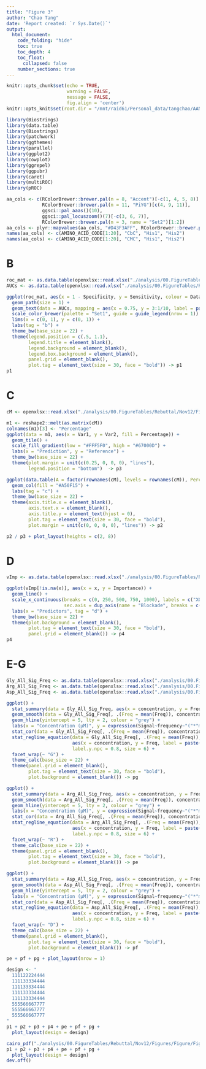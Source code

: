 ```yaml
---
title: "Figure 3"
author: "Chao Tang"
date: 'Report created: `r Sys.Date()`'
output: 
  html_document: 
    code_folding: "hide"
    toc: true
    toc_depth: 4
    toc_float: 
      collapsed: false
    number_sections: true
---
```


```r
knitr::opts_chunk$set(echo = TRUE, 
                      warning = FALSE, 
                      message = FALSE, 
                      fig.align = 'center')
knitr::opts_knit$set(root.dir = "/mnt/raid61/Personal_data/tangchao/AANanopore")
```

```r
library(Biostrings)
library(data.table)
library(Biostrings)
library(patchwork)
library(ggthemes)
library(parallel)
library(ggplot2)
library(cowplot)
library(ggrepel)
library(ggpubr)
library(caret)
library(multiROC)
library(pROC)
```

```r
aa_cols <- c(RColorBrewer::brewer.pal(n = 8, "Accent")[-c(1, 4, 5, 8)], 
             RColorBrewer::brewer.pal(n = 11, "PiYG")[c(4, 9, 11)], 
             ggsci::pal_aaas()(10), 
             ggsci::pal_locuszoom()(7)[-c(3, 6, 7)], 
             RColorBrewer::brewer.pal(n = 3, name = "Set2")[1:2])
aa_cols <- plyr::mapvalues(aa_cols, "#D43F3AFF", RColorBrewer::brewer.pal(n = 8, name = "BrBG")[1])
names(aa_cols) <- c(AMINO_ACID_CODE[1:20], "CbC", "His1", "His2")
names(aa_cols) <- c(AMINO_ACID_CODE[1:20], "CMC", "His1", "His2")
```

# B 

```r
roc_mat <- as.data.table(openxlsx::read.xlsx("./analysis/00.FigureTables/Rebuttal/Nov12/Figures/Data/Fig3B.xlsx", 1))
AUCs <- as.data.table(openxlsx::read.xlsx("./analysis/00.FigureTables/Rebuttal/Nov12/Figures/Data/Fig3B.xlsx", 2))
```

```r
ggplot(roc_mat, aes(x = 1 - Specificity, y = Sensitivity, colour = Dataset)) + 
  geom_path(size = 1) + 
  geom_text(data = AUCs, mapping = aes(x = 0.75, y = 3:1/10, label = paste("AUC:", round(AUC, 3))), size = 6) +
  scale_color_brewer(palette = "Set1", guide = guide_legend(nrow = 1)) +
  lims(x = c(0, 1), y = c(0, 1)) + 
  labs(tag = "b") + 
  theme_bw(base_size = 22) + 
  theme(legend.position = c(.5, 1.1), 
        legend.title = element_blank(), 
        legend.background = element_blank(), 
        legend.box.background = element_blank(), 
        panel.grid = element_blank(), 
        plot.tag = element_text(size = 30, face = "bold")) -> p1
p1
```


# C


```r
cM <- openxlsx::read.xlsx("./analysis/00.FigureTables/Rebuttal/Nov12/Figures/Data/Fig3C.xlsx", rowNames = T)
```

```r
m1 <- reshape2::melt(as.matrix(cM))
colnames(m1)[3] <- "Percentage"
ggplot(data = m1, aes(x = Var1, y = Var2, fill = Percentage)) + 
  geom_tile() + 
  scale_fill_gradient(low = "#FFF5F0", high = "#67000D") + 
  labs(x = "Prediction", y = "Reference") +
  theme_bw(base_size = 22) + 
  theme(plot.margin = unit(c(0.25, 0, 0, 0), "lines"), 
        legend.position = "bottom")  -> p3

ggplot(data.table(A = factor(rownames(cM), levels = rownames(cM)), Percentage = rowSums(cM)), aes(x = A, y = Percentage)) + 
  geom_col(fill = "#A50F15") + 
  labs(tag = "c") + 
  theme_bw(base_size = 22) + 
  theme(axis.title.x = element_blank(), 
        axis.text.x = element_blank(), 
        axis.title.y = element_text(hjust = 0), 
        plot.tag = element_text(size = 30, face = "bold"),
        plot.margin = unit(c(0, 0, 0, 0), "lines")) -> p2
```

```r
p2 / p3 + plot_layout(heights = c(2, 8))
```


# D 


```r
vImp <- as.data.table(openxlsx::read.xlsx("./analysis/00.FigureTables/Rebuttal/Nov12/Figures/Data/Fig3D.xlsx"))
```

```r
ggplot(vImp[!is.na(x)], aes(x = x, y = Importance)) + 
  geom_line() + 
  scale_x_continuous(breaks = c(0, 250, 500, 750, 1000), labels = c("X0001", "X0250", "X0500", "X0750", "X1000"), 
                     sec.axis = dup_axis(name = "Blockade", breaks = c(0, 250, 500, 750, 1000), labels = c(1, 0.75, 0.5, 0.25, 0))) + 
  labs(x = "Predictors", tag = "d") + 
  theme_bw(base_size = 22) + 
  theme(plot.background = element_blank(), 
        plot.tag = element_text(size = 30, face = "bold"), 
        panel.grid = element_blank()) -> p4
p4
```


# E-G


```r
Gly_All_Sig_Freq <- as.data.table(openxlsx::read.xlsx("./analysis/00.FigureTables/Rebuttal/Nov12/Figures/Data/Fig3E-G.xlsx", 1))
Arg_All_Sig_Freq <- as.data.table(openxlsx::read.xlsx("./analysis/00.FigureTables/Rebuttal/Nov12/Figures/Data/Fig3E-G.xlsx", 2))
Asp_All_Sig_Freq <- as.data.table(openxlsx::read.xlsx("./analysis/00.FigureTables/Rebuttal/Nov12/Figures/Data/Fig3E-G.xlsx", 3))
```

```r
ggplot() + 
  stat_summary(data = Gly_All_Sig_Freq, aes(x = concentration, y = Freq), fun.data = "mean_sd", colour = aa_cols["Gly"]) + 
  geom_smooth(data = Gly_All_Sig_Freq[, .(Freq = mean(Freq)), concentration], aes(x = concentration, y = Freq), method = "lm", se = F, colour = "grey") + 
  geom_hline(yintercept = 5, lty = 2, colour = "grey") + 
  labs(x = "Concentration (μM)", y = expression(Signal~frequency~"("*"min"^-1*")"), tag = "g") +
  stat_cor(data = Gly_All_Sig_Freq[, .(Freq = mean(Freq)), concentration], aes(x = concentration, y = Freq), size = 6) + 
  stat_regline_equation(data = Gly_All_Sig_Freq[, .(Freq = mean(Freq)), concentration], 
                        aes(x = concentration, y = Freq, label = paste(..eq.label.., ..adj.rr.label.., sep = "~`,`~~")), 
                        label.y.npc = 0.8, size = 6) + 
  facet_wrap(~ "G") + 
  theme_calc(base_size = 22) + 
  theme(panel.grid = element_blank(), 
        plot.tag = element_text(size = 30, face = "bold"), 
        plot.background = element_blank()) -> pg
```

```r
ggplot() + 
  stat_summary(data = Arg_All_Sig_Freq, aes(x = concentration, y = Freq), fun.data = "mean_sd", colour = aa_cols["Arg"]) + 
  geom_smooth(data = Arg_All_Sig_Freq[, .(Freq = mean(Freq)), concentration], aes(x = concentration, y = Freq), method = "lm", se = F, colour = "grey") + 
  geom_hline(yintercept = 5, lty = 2, colour = "grey") + 
  labs(x = "Concentration (μM)", y = expression(Signal~frequency~"("*"min"^-1*")"), tag = "e") +
  stat_cor(data = Arg_All_Sig_Freq[, .(Freq = mean(Freq)), concentration], aes(x = concentration, y = Freq), size = 6) + 
  stat_regline_equation(data = Arg_All_Sig_Freq[, .(Freq = mean(Freq)), concentration], 
                        aes(x = concentration, y = Freq, label = paste(..eq.label.., ..adj.rr.label.., sep = "~`,`~~")), 
                        label.y.npc = 0.8, size = 6) + 
  facet_wrap(~ "R") + 
  theme_calc(base_size = 22) + 
  theme(panel.grid = element_blank(), 
        plot.tag = element_text(size = 30, face = "bold"), 
        plot.background = element_blank()) -> pe
```

```r
ggplot() + 
  stat_summary(data = Asp_All_Sig_Freq, aes(x = concentration, y = Freq), fun.data = "mean_sd", colour = aa_cols["Asp"]) + 
  geom_smooth(data = Asp_All_Sig_Freq[, .(Freq = mean(Freq)), concentration], aes(x = concentration, y = Freq), method = "lm", se = F, colour = "grey") + 
  geom_hline(yintercept = 5, lty = 2, colour = "grey") + 
  labs(x = "Concentration (μM)", y = expression(Signal~frequency~"("*"min"^-1*")"), tag = "f") +
  stat_cor(data = Asp_All_Sig_Freq[, .(Freq = mean(Freq)), concentration], aes(x = concentration, y = Freq), size = 6) + 
  stat_regline_equation(data = Asp_All_Sig_Freq[, .(Freq = mean(Freq)), concentration], 
                        aes(x = concentration, y = Freq, label = paste(..eq.label.., ..adj.rr.label.., sep = "~`,`~~")), 
                        label.y.npc = 0.8, size = 6) + 
  facet_wrap(~ "D") + 
  theme_calc(base_size = 22) + 
  theme(panel.grid = element_blank(), 
        plot.tag = element_text(size = 30, face = "bold"), 
        plot.background = element_blank()) -> pf
```


```r
pe + pf + pg + plot_layout(nrow = 1)
```


```r
design <- "
  111122224444
  111133334444
  111133334444
  111133334444
  111133334444
  555566667777
  555566667777
  555566667777
"
p1 + p2 + p3 + p4 + pe + pf + pg + 
  plot_layout(design = design)
```


```r
cairo_pdf("./analysis/00.FigureTables/Rebuttal/Nov12/Figures/Figure/Fig3B-G.pdf", width = 16, height = 12)
p1 + p2 + p3 + p4 + pe + pf + pg + 
  plot_layout(design = design)
dev.off()
```

